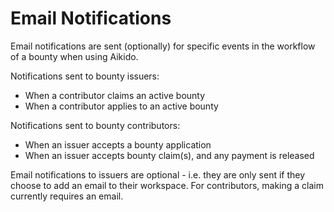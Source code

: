 # Email Notifications

Email notifications are sent (optionally) for specific events in the workflow of a bounty when using Aikido.

Notifications sent to bounty issuers:
- When a contributor claims an active bounty
- When a contributor applies to an active bounty

Notifications sent to bounty contributors:
- When an issuer accepts a bounty application
- When an issuer accepts bounty claim(s), and any payment is released

Email notifications to issuers are optional - i.e. they are only sent if they choose to add an email to their workspace. For contributors, making a claim currently requires an email.